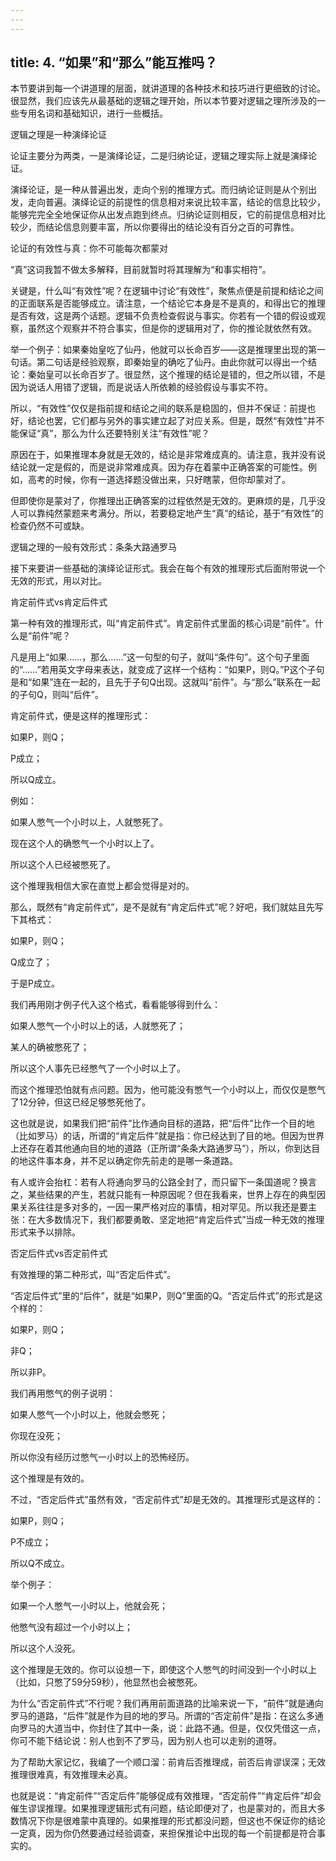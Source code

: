 ```yaml
---
---
---
```

title: 4. “如果”和“那么”能互推吗？
---




本节要讲到每一个讲道理的层面，就讲道理的各种技术和技巧进行更细致的讨论。很显然，我们应该先从最基础的逻辑之理开始，所以本节要对逻辑之理所涉及的一些专用名词和基础知识，进行一些概括。





逻辑之理是一种演绎论证


论证主要分为两类，一是演绎论证，二是归纳论证，逻辑之理实际上就是演绎论证。

演绎论证，是一种从普遍出发，走向个别的推理方式。而归纳论证则是从个别出发，走向普遍。演绎论证的前提性的信息相对来说比较丰富，结论的信息比较少，能够完完全全地保证你从出发点跑到终点。归纳论证则相反，它的前提信息相对比较少，而结论信息则要丰富，所以你要得出的结论没有百分之百的可靠性。





论证的有效性与真：你不可能每次都蒙对


“真”这词我暂不做太多解释，目前就暂时将其理解为“和事实相符”。

关键是，什么叫“有效性”呢？在逻辑中讨论“有效性”，聚焦点便是前提和结论之间的正面联系是否能够成立。请注意，一个结论它本身是不是真的，和得出它的推理是否有效，这是两个话题。逻辑不负责检查假说与事实。你若有一个错的假设或观察，虽然这个观察并不符合事实，但是你的逻辑用对了，你的推论就依然有效。

举一个例子：如果秦始皇吃了仙丹，他就可以长命百岁——这是推理里出现的第一句话。第二句话是经验观察，即秦始皇的确吃了仙丹。由此你就可以得出一个结论：秦始皇可以长命百岁了。很显然，这个推理的结论是错的，但之所以错，不是因为说话人用错了逻辑，而是说话人所依赖的经验假设与事实不符。

所以，“有效性”仅仅是指前提和结论之间的联系是稳固的，但并不保证：前提也好，结论也罢，它们都与另外的事实建立起了对应关系。但是，既然“有效性”并不能保证“真”，那么为什么还要特别关注“有效性”呢？

原因在于，如果推理本身就是无效的，结论是非常难成真的。请注意，我并没有说结论就一定是假的，而是说非常难成真。因为存在着蒙中正确答案的可能性。例如，高考的时候，你有一道选择题没做出来，只好瞎蒙，但你却蒙对了。

但即使你是蒙对了，你推理出正确答案的过程依然是无效的。更麻烦的是，几乎没人可以靠纯然蒙题来考满分。所以，若要稳定地产生“真”的结论，基于“有效性”的检查仍然不可或缺。





逻辑之理的一般有效形式：条条大路通罗马


接下来要讲一些基础的演绎论证形式。我会在每个有效的推理形式后面附带说一个无效的形式，用以对比。


肯定前件式vs肯定后件式

第一种有效的推理形式，叫“肯定前件式”。肯定前件式里面的核心词是“前件”。什么是“前件”呢？

凡是用上“如果……，那么……”这一句型的句子，就叫“条件句”。这个句子里面的“……”若用英文字母来表达，就变成了这样一个结构：“如果P，则Q。”P这个子句是和“如果”连在一起的，且先于子句Q出现。这就叫“前件”。与“那么”联系在一起的子句Q，则叫“后件”。

肯定前件式，便是这样的推理形式：

如果P，则Q；

P成立；

所以Q成立。

例如：

如果人憋气一个小时以上，人就憋死了。

现在这个人的确憋气一个小时以上了。

所以这个人已经被憋死了。

这个推理我相信大家在直觉上都会觉得是对的。

那么，既然有“肯定前件式”，是不是就有“肯定后件式”呢？好吧，我们就姑且先写下其格式：

如果P，则Q；

Q成立了；

于是P成立。

我们再用刚才例子代入这个格式，看看能够得到什么：

如果人憋气一个小时以上的话，人就憋死了；

某人的确被憋死了；

所以这个人事先已经憋气了一个小时以上了。

而这个推理恐怕就有点问题。因为，他可能没有憋气一个小时以上，而仅仅是憋气了12分钟，但这已经足够憋死他了。

这也就是说，如果我们把“前件”比作通向目标的道路，把“后件”比作一个目的地（比如罗马）的话，所谓的“肯定后件”就是指：你已经达到了目的地。但因为世界上还存在着其他通向目的地的道路（正所谓“条条大路通罗马”），所以，你到达目的地这件事本身，并不足以确定你先前走的是哪一条道路。

有人或许会抬杠：若有人将通向罗马的公路全封了，而只留下一条国道呢？换言之，某些结果的产生，若就只能有一种原因呢？但在我看来，世界上存在的典型因果关系往往是多对多的，一因一果严格对应的事情，相对罕见。所以我还是要主张：在大多数情况下，我们都要勇敢、坚定地把“肯定后件式”当成一种无效的推理形式来予以排除。


否定后件式vs否定前件式

有效推理的第二种形式，叫“否定后件式”。

“否定后件式”里的“后件”，就是“如果P，则Q”里面的Q。“否定后件式”的形式是这个样的：

如果P，则Q；

非Q；

所以非P。

我们再用憋气的例子说明：

如果人憋气一个小时以上，他就会憋死；

你现在没死；

所以你没有经历过憋气一小时以上的恐怖经历。

这个推理是有效的。

不过，“否定后件式”虽然有效，“否定前件式”却是无效的。其推理形式是这样的：

如果P，则Q；

P不成立；

所以Q不成立。

举个例子：

如果一个人憋气一小时以上，他就会死；

他憋气没有超过一个小时以上；

所以这个人没死。

这个推理是无效的。你可以设想一下，即使这个人憋气的时间没到一个小时以上（比如，只憋了59分59秒），他显然也会被憋死。

为什么“否定前件式”不行呢？我们再用前面道路的比喻来说一下，“前件”就是通向罗马的道路，“后件”就是作为目的地的罗马。所谓的“否定前件”是指：在这么多通向罗马的大道当中，你封住了其中一条，说：此路不通。但是，仅仅凭借这一点，你可不能下结论说：别人也到不了罗马，因为别人也可以走别的道呀。

为了帮助大家记忆，我编了一个顺口溜：前肯后否推理成，前否后肯谬误深；无效推理很难真，有效推理未必真。

也就是说：“肯定前件”“否定后件”能够促成有效推理，“否定前件”“肯定后件”却会催生谬误推理。如果推理逻辑形式有问题，结论即便对了，也是蒙对的，而且大多数情况下你是很难蒙中真理的。如果推理的形式都没问题，但这也不保证你的结论一定真，因为你仍然要通过经验调查，来担保推论中出现的每一个前提都是符合事实的。